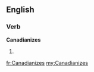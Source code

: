==English==

===Verb===
'''Canadianizes'''

# {{third-person singular of|[[Canadianize]]}}

[[fr:Canadianizes]]
[[my:Canadianizes]]